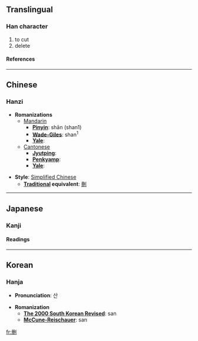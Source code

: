 {{see|刪}}

==Translingual==
===Han character===
{{Han char|rad=刀|as=05|sn=7|four=|canj=月一中弓 (BMLN)}}
# to cut
# delete
====References====
{{Han ref|kx=0138.040|hdz=10330.070|uh=5220|ud=21024}}
----

==Chinese==
===Hanzi===


* '''Romanizations'''
** [[Mandarin]]
*** '''[[Pinyin]]''': shān (shan1)
*** '''[[Wade-Giles]]''': shan<sup>1</sup>
*** '''[[Yale]]''': 
**[[Cantonese]]
***'''[[Jyutping]]''':
***'''[[Penkyamp]]''': 
***'''[[Yale]]''': 

* '''Style''': [[Simplified Chinese]] 
** '''[[Traditional Chinese|Traditional]] equivalent''': [[刪]]


----
==Japanese==
===Kanji===
{{ja-kanji|grade=|rs=刀05}}
====Readings====
{{ja-readings|on=[[さん]] (san)|kun=[[けずる]] (kezuru)}}


----
==Korean==
===Hanja===

* '''Pronunciation''': 산

* '''Romanization'''
** '''[[The 2000 South Korean Revised Romanization|The 2000 South Korean Revised]]''': san
** '''[[McCune-Reischauer]]''': san


[[fr:删]]